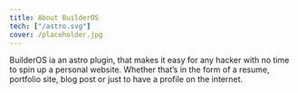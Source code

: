 ```yaml
---
title: About BuilderOS
tech: ["/astro.svg"]
cover: /placeholder.jpg
---
```


BuilderOS ia an astro plugin, that makes it easy for any hacker with no time to spin up a personal website. Whether that’s in the form of a resume, portfolio site, blog post or just to have a profile on the internet.
